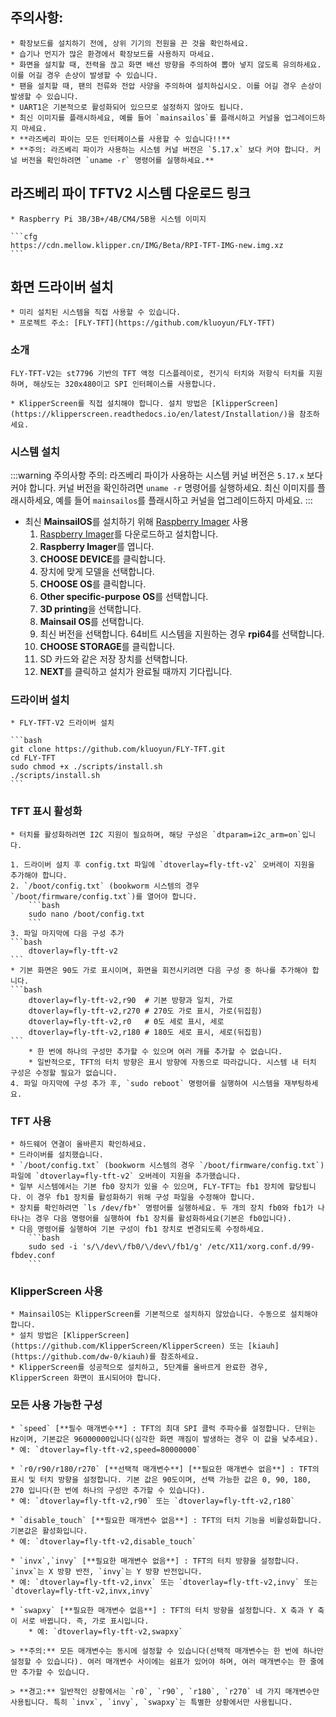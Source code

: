 ## 주의사항:

    * 확장보드를 설치하기 전에, 상위 기기의 전원을 끈 것을 확인하세요.
    * 습기나 먼지가 많은 환경에서 확장보드를 사용하지 마세요.
    * 화면을 설치할 때, 전력을 끊고 화면 배선 방향을 주의하여 뽑아 넣지 않도록 유의하세요. 이를 어길 경우 손상이 발생할 수 있습니다.
    * 팬을 설치할 때, 팬의 전류와 전압 사양을 주의하여 설치하십시오. 이를 어길 경우 손상이 발생할 수 있습니다.
    * UART1은 기본적으로 활성화되어 있으므로 설정하지 않아도 됩니다.
    * 최신 이미지를 플래시하세요, 예를 들어 `mainsailos`를 플래시하고 커널을 업그레이드하지 마세요.
    * **라즈베리 파이는 모든 인터페이스를 사용할 수 있습니다!!**
    * **주의: 라즈베리 파이가 사용하는 시스템 커널 버전은 `5.17.x` 보다 커야 합니다. 커널 버전을 확인하려면 `uname -r` 명령어를 실행하세요.**

## 라즈베리 파이 TFTV2 시스템 다운로드 링크

    * Raspberry Pi 3B/3B+/4B/CM4/5B용 시스템 이미지

    ```cfg
    https://cdn.mellow.klipper.cn/IMG/Beta/RPI-TFT-IMG-new.img.xz
    ```

## 화면 드라이버 설치

    * 미리 설치된 시스템을 직접 사용할 수 있습니다.
    * 프로젝트 주소: [FLY-TFT](https://github.com/kluoyun/FLY-TFT)

### 소개

    FLY-TFT-V2는 st7796 기반의 TFT 액정 디스플레이로, 전기식 터치와 저항식 터치를 지원하며, 해상도는 320x480이고 SPI 인터페이스를 사용합니다.

    * KlipperScreen를 직접 설치해야 합니다. 설치 방법은 [KlipperScreen](https://klipperscreen.readthedocs.io/en/latest/Installation/)을 참조하세요.

### 시스템 설치

:::warning 주의사항
주의: 라즈베리 파이가 사용하는 시스템 커널 버전은 `5.17.x` 보다 커야 합니다. 커널 버전을 확인하려면 `uname -r` 명령어를 실행하세요.
최신 이미지를 플래시하세요, 예를 들어 `mainsailos`를 플래시하고 커널을 업그레이드하지 마세요.
:::

* 최신 **MainsailOS**를 설치하기 위해 [Raspberry Imager](https://www.raspberrypi.com/software/) 사용
    1. [Raspberry Imager](https://www.raspberrypi.com/software/)를 다운로드하고 설치합니다.
    2. **Raspberry Imager**를 엽니다.
    3. **CHOOSE DEVICE**를 클릭합니다.
    4. 장치에 맞게 모델을 선택합니다.
    5. **CHOOSE OS**를 클릭합니다.
    6. **Other specific-purpose OS**를 선택합니다.
    7. **3D printing**을 선택합니다.
    8. **Mainsail OS**를 선택합니다.
    9. 최신 버전을 선택합니다. 64비트 시스템을 지원하는 경우 **rpi64**를 선택합니다.
    10. **CHOOSE STORAGE**를 클릭합니다.
    11. SD 카드와 같은 저장 장치를 선택합니다.
    12. **NEXT**를 클릭하고 설치가 완료될 때까지 기다립니다.

### 드라이버 설치

    * FLY-TFT-V2 드라이버 설치
    
    ```bash
    git clone https://github.com/kluoyun/FLY-TFT.git
    cd FLY-TFT
    sudo chmod +x ./scripts/install.sh
    ./scripts/install.sh
    ```

### TFT 표시 활성화

    * 터치를 활성화하려면 I2C 지원이 필요하며, 해당 구성은 `dtparam=i2c_arm=on`입니다.

    1. 드라이버 설치 후 config.txt 파일에 `dtoverlay=fly-tft-v2` 오버레이 지원을 추가해야 합니다.
    2. `/boot/config.txt` (bookworm 시스템의 경우 `/boot/firmware/config.txt`)를 열어야 합니다.
        ```bash
        sudo nano /boot/config.txt
        ```
    3. 파일 마지막에 다음 구성 추가
    ```bash
        dtoverlay=fly-tft-v2
    ```
    * 기본 화면은 90도 가로 표시이며, 화면을 회전시키려면 다음 구성 중 하나를 추가해야 합니다.
    ```bash
        dtoverlay=fly-tft-v2,r90  # 기본 방향과 일치, 가로
        dtoverlay=fly-tft-v2,r270 # 270도 가로 표시, 가로(뒤집힘)
        dtoverlay=fly-tft-v2,r0   # 0도 세로 표시, 세로
        dtoverlay=fly-tft-v2,r180 # 180도 세로 표시, 세로(뒤집힘)
    ```
        * 한 번에 하나의 구성만 추가할 수 있으며 여러 개를 추가할 수 없습니다.
        * 일반적으로, TFT의 터치 방향은 표시 방향에 자동으로 따라갑니다. 시스템 내 터치 구성은 수정할 필요가 없습니다.
    4. 파일 마지막에 구성 추가 후, `sudo reboot` 명령어를 실행하여 시스템을 재부팅하세요.

### TFT 사용

    * 하드웨어 연결이 올바른지 확인하세요.
    * 드라이버를 설치했습니다.
    * `/boot/config.txt` (bookworm 시스템의 경우 `/boot/firmware/config.txt`) 파일에 `dtoverlay=fly-tft-v2` 오버레이 지원을 추가했습니다.
    * 일부 시스템에서는 기본 fb0 장치가 있을 수 있으며, FLY-TFT는 fb1 장치에 할당됩니다. 이 경우 fb1 장치를 활성화하기 위해 구성 파일을 수정해야 합니다.
    * 장치를 확인하려면 `ls /dev/fb*` 명령어를 실행하세요. 두 개의 장치 fb0와 fb1가 나타나는 경우 다음 명령어를 실행하여 fb1 장치를 활성화하세요(기본은 fb0입니다).
    * 다음 명령어를 실행하여 기본 구성이 fb1 장치로 변경되도록 수정하세요.
        ```bash
        sudo sed -i 's/\/dev\/fb0/\/dev\/fb1/g' /etc/X11/xorg.conf.d/99-fbdev.conf
        ```

### KlipperScreen 사용

    * MainsailOS는 KlipperScreen를 기본적으로 설치하지 않았습니다. 수동으로 설치해야 합니다.
    * 설치 방법은 [KlipperScreen](https://github.com/KlipperScreen/KlipperScreen) 또는 [kiauh](https://github.com/dw-0/kiauh)를 참조하세요.
    * KlipperScreen를 성공적으로 설치하고, 5단계를 올바르게 완료한 경우, KlipperScreen 화면이 표시되어야 합니다.

### 모든 사용 가능한 구성

    * `speed` [**필수 매개변수**] : TFT의 최대 SPI 클럭 주파수를 설정합니다. 단위는 Hz이며, 기본값은 96000000입니다(심각한 화면 깨짐이 발생하는 경우 이 값을 낮추세요).
    * 예: `dtoverlay=fly-tft-v2,speed=80000000` 

    * `r0/r90/r180/r270` [**선택적 매개변수**] [**필요한 매개변수 없음**] : TFT의 표시 및 터치 방향을 설정합니다. 기본 값은 90도이며, 선택 가능한 값은 0, 90, 180, 270 입니다(한 번에 하나의 구성만 추가할 수 있습니다).
    * 예: `dtoverlay=fly-tft-v2,r90` 또는 `dtoverlay=fly-tft-v2,r180`

    * `disable_touch` [**필요한 매개변수 없음**] : TFT의 터치 기능을 비활성화합니다. 기본값은 활성화입니다.
    * 예: `dtoverlay=fly-tft-v2,disable_touch`

    * `invx`,`invy` [**필요한 매개변수 없음**] : TFT의 터치 방향을 설정합니다. `invx`는 X 방향 반전, `invy`는 Y 방향 반전입니다.
    * 예: `dtoverlay=fly-tft-v2,invx` 또는 `dtoverlay=fly-tft-v2,invy` 또는 `dtoverlay=fly-tft-v2,invx,invy`

    * `swapxy` [**필요한 매개변수 없음**] : TFT의 터치 방향을 설정합니다. X 축과 Y 축이 서로 바뀝니다. 즉, 가로 표시입니다.
        * 예: `dtoverlay=fly-tft-v2,swapxy`

    > **주의:** 모든 매개변수는 동시에 설정할 수 있습니다(선택적 매개변수는 한 번에 하나만 설정할 수 있습니다). 여러 매개변수 사이에는 쉼표가 있어야 하며, 여러 매개변수는 한 줄에만 추가할 수 있습니다.

    > **경고:** 일반적인 상황에서는 `r0`, `r90`, `r180`, `r270` 네 가지 매개변수만 사용됩니다. 특히 `invx`, `invy`, `swapxy`는 특별한 상황에서만 사용됩니다.